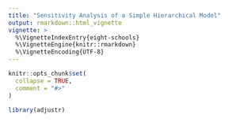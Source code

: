 ```yaml
---
title: "Sensitivity Analysis of a Simple Hierarchical Model"
output: rmarkdown::html_vignette
vignette: >
  %\VignetteIndexEntry{eight-schools}
  %\VignetteEngine{knitr::rmarkdown}
  %\VignetteEncoding{UTF-8}
---
```


```r
knitr::opts_chunk$set(
  collapse = TRUE,
  comment = "#>"
)
```

```r
library(adjustr)
```

